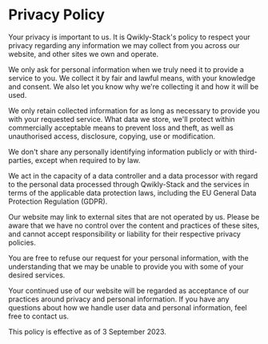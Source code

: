 
<MdxContainer class="max-w-3xl">

# Privacy Policy

Your privacy is important to us. It is Qwikly-Stack's policy to respect your privacy regarding any information we may collect from you across our website, and other sites we own and operate.

We only ask for personal information when we truly need it to provide a service to you. We collect it by fair and lawful means, with your knowledge and consent. We also let you know why we're collecting it and how it will be used.

We only retain collected information for as long as necessary to provide you with your requested service. What data we store, we'll protect within commercially acceptable means to prevent loss and theft, as well as unauthorised access, disclosure, copying, use or modification.

We don't share any personally identifying information publicly or with third-parties, except when required to by law.

We act in the capacity of a data controller and a data processor with regard to the personal data processed through Qwikly-Stack and the services in terms of the applicable data protection laws, including the EU General Data Protection Regulation (GDPR).

Our website may link to external sites that are not operated by us. Please be aware that we have no control over the content and practices of these sites, and cannot accept responsibility or liability for their respective privacy policies.

You are free to refuse our request for your personal information, with the understanding that we may be unable to provide you with some of your desired services.

Your continued use of our website will be regarded as acceptance of our practices around privacy and personal information. If you have any questions about how we handle user data and personal information, feel free to contact us.

This policy is effective as of 3 September 2023.

</MdxContainer>
